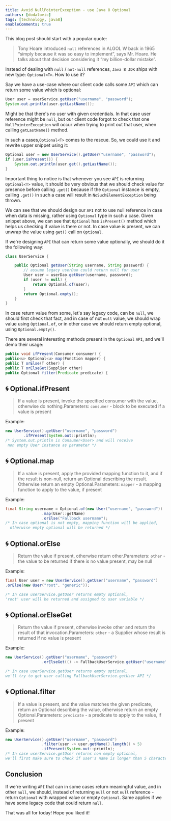 ```yaml
---
title: Avoid NullPointerException - use Java 8 Optional
authors: [dodalovic]
tags: [technology, java8]
enableComments: true
---
```


This blog post should start with a popular quote:

> Tony Hoare introduced `null` references in ALGOL W back in 1965 “simply because it was so easy to implement”, says Mr. Hoare. He talks about that decision considering it “my billion-dollar mistake”.

Instead of dealing with `null` / `not-null` references, `Java 8 JDK` ships with new type: `Optional<T>`. How to use it?

<!--truncate-->

Say we have a use-case where our client code calls some `API` which can return some value which is optional:

```java
User user = userService.getUser("username", "password");
System.out.println(user.getLastName());
```

Might be that there's no user with given credentials. In that case user reference might be `null`, but our client code forgot to check that one
`NullPointerException` will occur when trying to print out that user, when calling `getLastName()` method.

In such a cases,`Optional<T>` comes to the rescue. So, we could use it and rewrite upper snippet using it:

```java
Optional user = new UserService().getUser("username", "password");
if (user.isPresent()) {
    System.out.println(user.get().getLastName());
}
```

Important thing to notice is that whenever you see `API` is returning `Optional<T>` value, it should be very obvious that we should check value
for presence before calling `.get()` because if the `Optional` instance is empty, calling `.get()` in such a case will result in `NoSuchElementException`
being thrown.

We can see that we should design our `API` not to use null reference in case when data is missing, rather using `Optional` type in such a case.
Given snippet above, we can see that `Optional` has `isPresent()` method which helps us checking if value is there or not. In case value is present,
we can unwrap the value using `get()` call on `Optional`.

If we're designing `API` that can return some value optionally, we should do it the following way:

```java
class UserService {

    public Optional getUser(String username, String password) {
        // assume legacy userDao could return null for user
        User user = userDao.getUser(username, password);
        if (user != null) {
            return Optional.of(user);
        }
        return Optional.empty();
    }
}
```

In case return value from some, let's say legacy code, can be `null`, we should first check that fact, and in case of not `null` value, we should
wrap value using `Optional.of`, or in other case we should return empty optional, using `Optional.empty()`.

There are several interesting methods present in the `Optional` `API`, and we'll demo their usage:

```java
public void ifPresent(Consumer consumer) {
public<u> Optional<u> map(Function mapper) {
public T orElse(T other) {
public T orElseGet(Supplier other)
public Optional filter(Predicate predicate) {
```

## 🌀 Optional.ifPresent

> If a value is present, invoke the specified consumer with the value, otherwise do nothing.Parameters:
> `consumer` - block to be executed if a value is present

Example:

```java
new UserService().getUser("username", "password")
        .ifPresent(System.out::println);
/* System.out.println is Consumer<User> and will receive
 non empty User instance as parameter */
```

## 🌀 Optional.map

> If a value is present, apply the provided mapping function to it, and if the result is non-null, return an Optional describing the result.
> Otherwise return an empty Optional.Parameters:
> `mapper` - a mapping function to apply to the value, if present

Example:

```java
final String username = Optional.of(new User("username", "password"))
                .map(User::getName)
                .orElse("Fallback username");
/* In case optional is not empty, mapping function will be applied,
  otherwise empty optional will be returned */
```

## 🌀 Optional.orElse

> Return the value if present, otherwise return other.Parameters:
> `other` - the value to be returned if there is no value present, may be null

Example:

```java
final User user = new UserService().getUser("username", "password")
.orElse(new User("root", "generic"));

/* In case userService.getUser returns empty optional,
'root' user will be returned and assigned to user variable */
```

## 🌀 Optional.orElseGet

> Return the value if present, otherwise invoke other and return the result of that invocation.Parameters:
> `other` - a Supplier whose result is returned if no value is present

Example:

```java
new UserService().getUser("username", "password")
                .orElseGet(() -> FallbackUserService.getUser("username", "password"));

/* In case userService.getUser returns empty optional,
we'll try to get user calling FallbackUserService.getUser API */
```

## 🌀 Optional.filter

> If a value is present, and the value matches the given predicate, return an Optional describing the value, otherwise return an empty Optional.Parameters:
> `predicate` - a predicate to apply to the value, if present

Example:

```java
new UserService().getUser("username", "password")
                .filter(user -> user.getName().length() > 5)
                .ifPresent(System.out::println);
/* In case userService.getUser returns non empty optional,
we'll first make sure to check if user's name is longer than 5 characters */
```

## Conclusion

If we're writing `API` that can in some cases return meaningful value, and in other `null`, we should, instead of returning `null` or not `null`
reference - return `Optional` with wrapped value or empty `Optional`. Same applies if we have some legacy code that could return `null`.

That was all for today! Hope you liked it!